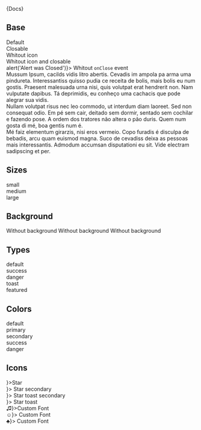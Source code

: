 


<Meta title="Components|Alert" component={Alert} />

<Description>{Docs}</Description>

## Base

<Preview>
  <Story name="Base">
    <div>
      <Alert>Default</Alert> <br />
      <Alert closable>Closable</Alert> <br />
      <Alert icon={false}>Whitout icon</Alert> <br />
      <Alert closable icon={false}>
        Whitout icon and closable
      </Alert>
      <br />
      <Alert onClose={() => alert('Alert was Closed')}>
        Whitout <code>onClose</code> event
      </Alert>
      <br />
      <Alert>
        Mussum Ipsum, cacilds vidis litro abertis. Cevadis im ampola pa arma uma
        pindureta. Interessantiss quisso pudia ce receita de bolis, mais bolis
        eu num gostis. Praesent malesuada urna nisi, quis volutpat erat
        hendrerit non. Nam vulputate dapibus. Tá deprimidis, eu conheço uma
        cachacis que pode alegrar sua vidis.
        <br />
        Nullam volutpat risus nec leo commodo, ut interdum diam laoreet. Sed non
        consequat odio. Em pé sem cair, deitado sem dormir, sentado sem cochilar
        e fazendo pose. A ordem dos tratores não altera o pão duris. Quem num
        gosta di mé, boa gentis num é.
        <br />
        Mé faiz elementum girarzis, nisi eros vermeio. Copo furadis é disculpa
        de bebadis, arcu quam euismod magna. Suco de cevadiss deixa as pessoas
        mais interessantis. Admodum accumsan disputationi eu sit. Vide electram
        sadipscing et per.
      </Alert>
    </div>
  </Story>
</Preview>

## Sizes

<Preview>
  <Story name="Sizes">
    <div>
      <Alert closable size="small">
        small
      </Alert>
      <br />
      <Alert closable size="medium">
        medium
      </Alert>
      <br />
      <Alert closable size="large">
        large
      </Alert>
      <br />
    </div>
  </Story>
</Preview>

## Background

<Preview>
  <Story name="Background">
    <div>
      <Alert variant="transparent" size="small">
        Without background
      </Alert>
      <Alert variant="transparent" size="medium">
        Without background
      </Alert>
      <Alert variant="transparent" size="large">
        Without background
      </Alert>
    </div>
  </Story>
</Preview>

## Types

<Preview>
  <Story name="Types">
    <div>
      <Alert type="default">default</Alert>
      <br />
      <Alert type="success">success</Alert>
      <br />
      <Alert type="danger">danger</Alert>
      <br />
      <Alert type="toast">toast</Alert>
      <br />
      <Alert type="featured">featured</Alert>
    </div>
  </Story>
</Preview>

## Colors

<Preview>
  <Story name="Colors">
    <div>
      <Alert>default</Alert>
      <br />
      <Alert color="primary">primary</Alert>
      <br />
      <Alert color="secondary">secondary</Alert>
      <br />
      <Alert color="success">success</Alert>
      <br />
      <Alert color="danger">danger</Alert>
    </div>
  </Story>
</Preview>

## Icons

<Preview>
  <Story name="Icons">
    <div>
      <Alert icon={<Star />}>Star</Alert>
      <br />
      <Alert color="secondary" icon={<Star />}>
        Star secondary
      </Alert>
      <br />
      <Alert type="toast" color="success" icon={<Star />}>
        Star toast secondary
      </Alert>
      <br />
      <Alert type="toast" icon={<Star />}>
        Star toast
      </Alert>
      <br />
      <Alert icon={<span>♫</span>}>Custom Font</Alert>
      <br />
      <Alert color="danger" icon={<span>☺</span>}>
        Custom Font
      </Alert>
      <br />
      <Alert color="secondary" icon={<span>♣</span>}>
        Custom Font
      </Alert>
    </div>
  </Story>
</Preview>
